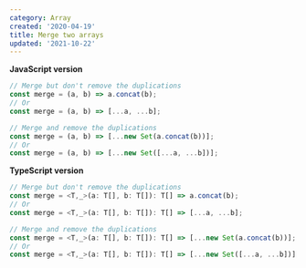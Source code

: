 ```yaml
---
category: Array
created: '2020-04-19'
title: Merge two arrays
updated: '2021-10-22'
---
```


**JavaScript version**

```js
// Merge but don't remove the duplications
const merge = (a, b) => a.concat(b);
// Or
const merge = (a, b) => [...a, ...b];

// Merge and remove the duplications
const merge = (a, b) => [...new Set(a.concat(b))];
// Or
const merge = (a, b) => [...new Set([...a, ...b])];
```

**TypeScript version**

```js
// Merge but don't remove the duplications
const merge = <T,_>(a: T[], b: T[]): T[] => a.concat(b);
// Or
const merge = <T,_>(a: T[], b: T[]): T[] => [...a, ...b];

// Merge and remove the duplications
const merge = <T,_>(a: T[], b: T[]): T[] => [...new Set(a.concat(b))];
// Or
const merge = <T,_>(a: T[], b: T[]): T[] => [...new Set([...a, ...b])];
```
